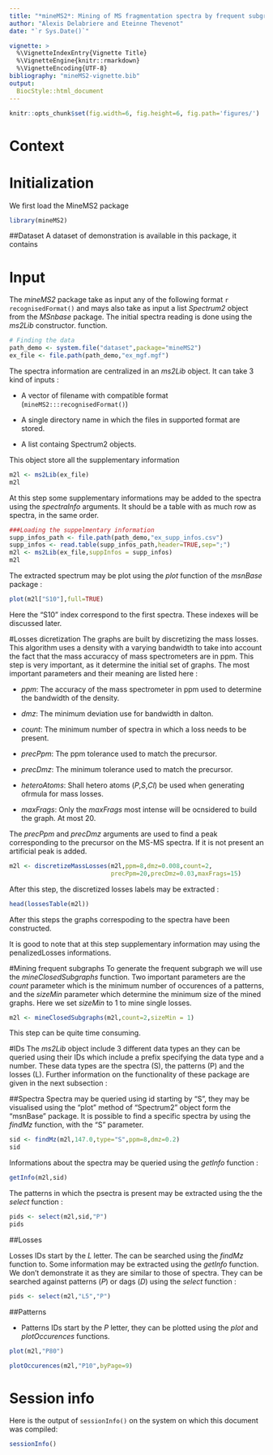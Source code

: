 ```yaml
---
title: "*mineMS2*: Mining of MS fragmentation spectra by frequent subgraph mining."
author: "Alexis Delabriere and Eteinne Thevenot"
date: "`r Sys.Date()`"

vignette: >
  %\VignetteIndexEntry{Vignette Title}
  %\VignetteEngine{knitr::rmarkdown}
  %\VignetteEncoding{UTF-8}
bibliography: "mineMS2-vignette.bib"
output: 
  BiocStyle::html_document
---
```


```r
knitr::opts_chunk$set(fig.width=6, fig.height=6, fig.path='figures/')
```

# Context

	
# Initialization
We first load the MineMS2 package
```r
library(mineMS2)
```

##Dataset
A dataset of demonstration is available in this package, it contains 

# Input
The _mineMS2_ package take as input any of the following format `r recognisedFormat()` and mays also take as input a list _Spectrum2_ object from the _MSnbase_ package. The initial spectra reading is done using the *ms2Lib* constructor.
function.
```r
# Finding the data
path_demo <- system.file("dataset",package="mineMS2")
ex_file <- file.path(path_demo,"ex_mgf.mgf")
```
The spectra information are centralized in an *ms2Lib* object. It can take 3 kind of inputs :

* A vector of filename with compatible format (`mineMS2:::recognisedFormat()`)
	
* A single directory name in which the files in supported format are stored.
	
* A list containg Spectrum2 objects.
	
This object store all the supplementary information
	

```r
m2l <- ms2Lib(ex_file)
m2l
```
At this step some supplementary informations may be added to the spectra using the _spectraInfo_ arguments. It should be a table with as much row as spectra, in the same order.
```r
###Loading the suppelmentary information
supp_infos_path <- file.path(path_demo,"ex_supp_infos.csv")
supp_infos <- read.table(supp_infos_path,header=TRUE,sep=";")
m2l <- ms2Lib(ex_file,suppInfos = supp_infos)
m2l
```

The extracted spectrum may be plot using the *plot* function of the *msnBase* package :
```r
plot(m2l["S10"],full=TRUE)
```
Here the "S10" index correspond to the first spectra. These indexes will be discussed later.


#Losses dicretization
The graphs are built by discretizing the mass losses. This algorithm uses a density with a varying bandwidth to take into account the fact that the mass accuraccy of mass spectrometers are in ppm. This step is very important, as it determine the initial set of graphs. The most important parameters and their meaning are listed here :

* _ppm_: The accuracy of the mass spectrometer in ppm used to determine the bandwidth of the density.

* _dmz_: The minimum deviation use for bandwidth in dalton.

* _count_: The minimum number of spectra in which a loss needs to be present.

* _precPpm_: The ppm tolerance used to match the precursor.

* _precDmz_: The minimum tolerance used to match the precursor.

* _heteroAtoms_: Shall hetero atoms (*P*,*S*,*Cl*) be used when generating ofrmula for mass losses.

* _maxFrags_: Only the _maxFrags_ most intense will be ocnsidered to build the graph. At most 20.


The _precPpm_ and _precDmz_ arguments are used to find a peak corresponding to the precursor on the MS-MS spectra. If it is not present an artificial peak is added.

```r
m2l <- discretizeMassLosses(m2l,ppm=8,dmz=0.008,count=2,
							precPpm=20,precDmz=0.03,maxFrags=15)
```
After this step, the discretized losses labels may be extracted :
```r
head(lossesTable(m2l))
```
After this steps the graphs correspoding to the spectra have been constructed. 

It is good to note that at this step supplementary information may using the penalizedLosses informations.

#Mining frequent subgraphs 
To generate the frequent subgraph we will use the *mineClosedSubgraphs* function. Two important parameters are the _count_ parameter which is the minimum number of occurences of a patterns, and the _sizeMin_ parameter which determine the minimum size of the mined graphs. Here we set _sizeMin_ to 1 to mine single losses.

```r
m2l <- mineClosedSubgraphs(m2l,count=2,sizeMin = 1)
```
This step can be quite time consuming.

#IDs
The *ms2Lib* object include 3 different data types an they can be queried using their IDs which include a prefix specifying the data type and a number. These data types are the spectra (S), the patterns (P) and the losses (L). Further information on the functionality of these package are given in the next subsection :

##Spectra
Spectra may be queried using id starting by "S", they may be visualised using the "plot" method of "Spectrum2" object form the "msnBase" package. It is possible to find a specific spectra by using the _findMz_ function, with the "S" parameter.
```r
sid <- findMz(m2l,147.0,type="S",ppm=8,dmz=0.2)
sid
```
Informations about the spectra may be queried using the *getInfo* function :
```r
getInfo(m2l,sid)
```
The patterns in which the psectra is present may be extracted using the the *select* function : 

```r
pids <- select(m2l,sid,"P")
pids
```

##Losses

Losses IDs start by the *L* letter. The can be searched using the *findMz* function to. Some information may be extracted using the *getInfo* function. We don't demonstrate it as they are similar to those of spectra. They can be searched against patterns (*P*) or dags (*D*) using the *select* function :
```r
pids <- select(m2l,"L5","P")
```

##Patterns

* Patterns IDs start by the *P* letter, they can be plotted using the *plot* and *plotOccurences* functions.
```r
plot(m2l,"P80")

```
```r
plotOccurences(m2l,"P10",byPage=9)
```


# Session info

Here is the output of `sessionInfo()` on the system on which this document was
compiled:

```r
sessionInfo()
```
